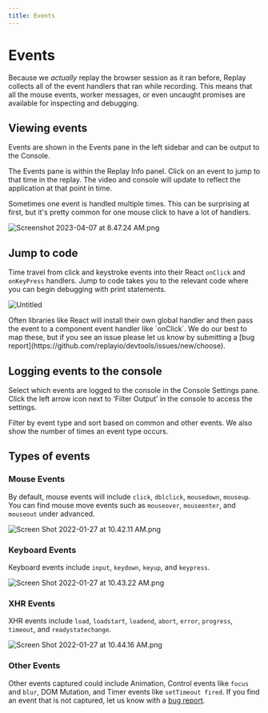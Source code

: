```yaml
---
title: Events
---
```



# Events

Because we _actually_ replay the browser session as it ran before, Replay collects all of the event handlers that ran while recording. This means that all the mouse events, worker messages, or even uncaught promises are available for inspecting and debugging.

<LoomVideo src="https://www.loom.com/embed/9f16bce647354353814ddd659af0b22f" />

## Viewing events

Events are shown in the Events pane in the left sidebar and can be output to the Console.

The Events pane is within the Replay Info panel. Click on an event to jump to that time in the replay. The video and console will update to reflect the application at that point in time.

<Callout type="info" emoji="💡">
Sometimes one event is handled multiple times. This can be surprising at first, but it's pretty common for one mouse click to have a lot of handlers.
</Callout>

![Screenshot 2023-04-07 at 8.47.24 AM.png](/images/Screenshot_2023-04-07_at_8.47.24_AM_oprdn.png)

## Jump to code

Time travel from click and keystroke events into their React `onClick` and `onKeyPress` handlers. Jump to code takes you to the relevant code where you can begin debugging with print statements.

![Untitled](/images/Untitled_kqufv.png)

<Callout type="info" emoji="⚛️">
Often libraries like React will install their own global handler and then pass the event to a component event handler like `onClick`. We do our best to map these, but if you see an issue please let us know by submitting a  [bug report](https://github.com/replayio/devtools/issues/new/choose).
</Callout>

## Logging events to the console

Select which events are logged to the console in the Console Settings pane. Click the left arrow icon next to ‘Filter Output’ in the console to access the settings.

Filter by event type and sort based on common and other events. We also show the number of times an event type occurs.

## Types of events

### Mouse Events

By default, mouse events will include `click`, `dblclick`, `mousedown`, `mouseup`. You can find mouse move events such as `mouseover`, `mouseenter`, and `mouseout` under advanced.

![Screen Shot 2022-01-27 at 10.42.11 AM.png](/images/Screen_Shot_2022-01-27_at_10.42.11_AM_boqgv.png)

### Keyboard Events

Keyboard events include `input`, `keydown`, `keyup`, and `keypress`.

![Screen Shot 2022-01-27 at 10.43.22 AM.png](/images/Screen_Shot_2022-01-27_at_10.43.22_AM_arojy.png)

### XHR Events

XHR events include `load`, `loadstart`, `loadend`, `abort`, `error`, `progress`, `timeout`, and `readystatechange`.

![Screen Shot 2022-01-27 at 10.44.16 AM.png](/images/Screen_Shot_2022-01-27_at_10.44.16_AM_rcihi.png)

### Other Events

Other events captured could include Animation, Control events like `focus` and `blur`, DOM Mutation, and Timer events like `setTimeout fired`. If you find an event that is not captured, let us know with a [bug report](https://github.com/replayio/devtools/issues/new/choose).
